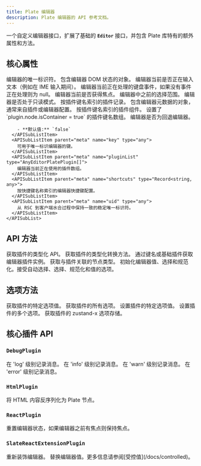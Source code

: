 ```yaml
---
title: Plate 编辑器
description: Plate 编辑器的 API 参考文档。
---
```


一个自定义编辑器接口，扩展了基础的 **`Editor`** 接口，并包含 Plate 库特有的额外属性和方法。

## 核心属性

<API name="Properties">
<APIAttributes>
  <APIItem name="id" type="any">
    编辑器的唯一标识符。
  </APIItem>
  <APIItem name="dom" type="object">
    包含编辑器 DOM 状态的对象。
    <APISubList>
      <APISubListItem parent="dom" name="composing" type="boolean">
        编辑器当前是否正在输入文本（例如在 IME 输入期间）。
      </APISubListItem>
      <APISubListItem parent="dom" name="currentKeyboardEvent" type="KeyboardEventLike | null">
        编辑器当前正在处理的键盘事件，如果没有事件正在处理则为 null。
      </APISubListItem>
      <APISubListItem parent="dom" name="focused" type="boolean">
        编辑器当前是否获得焦点。
      </APISubListItem>
      <APISubListItem parent="dom" name="prevSelection" type="TRange | null">
        编辑器中之前的选择范围。
      </APISubListItem>
      <APISubListItem parent="dom" name="readOnly" type="boolean">
        编辑器是否处于只读模式。
      </APISubListItem>
    </APISubList>
  </APIItem>
  <APIItem name="plugins" type="Record<string, AnyEditorPlatePlugin>">
    按插件键名索引的插件记录。
  </APIItem>
  <APIItem name="meta" type="object">
    包含编辑器元数据的对象，通常来自插件或编辑器配置。
    <APISubList>
      <APISubListItem parent="meta" name="components" type="Record<string, React.FC<any>>">
        按插件键名索引的插件组件。
      </APISubListItem>
      <APISubListItem parent="meta" name="node.isContainer" type="string[]">
        设置了 `plugin.node.isContainer = true` 的插件键名数组。
      </APISubListItem>
      <APISubListItem parent="meta" name="isFallback" type="boolean">
        编辑器是否为回退编辑器。
        
        - **默认值:** `false`
      </APISubListItem>
      <APISubListItem parent="meta" name="key" type="any">
        可用于唯一标识编辑器的键。
      </APISubListItem>
      <APISubListItem parent="meta" name="pluginList" type="AnyEditorPlatePlugin[]">
        编辑器当前正在使用的插件数组。
      </APISubListItem>
      <APISubListItem parent="meta" name="shortcuts" type="Record<string, any>">
        按快捷键名称索引的编辑器快捷键配置。
      </APISubListItem>
      <APISubListItem parent="meta" name="uid" type="any">
        从 RSC 到客户端水合过程中保持一致的稳定唯一标识符。
      </APISubListItem>
    </APISubList>
  </APIItem>
</APIAttributes>
</API>

## API 方法

<API name="API">
<APIMethods>
  <APIItem name="getApi" type="(plugin: PlatePlugin) => EditorApi & PlatePlugin['api']">
    获取插件的类型化 API。
  </APIItem>
  <APIItem name="getTransforms" type="(plugin: PlatePlugin) => EditorTransforms & PlatePlugin['transforms']">
    获取插件的类型化转换方法。
  </APIItem>
  <APIItem name="getPlugin" type="(plugin: PlatePlugin) => PlatePlugin">
    通过键名或基础插件获取编辑器插件实例。
  </APIItem>
  <APIItem name="getType" type="(plugin: PlatePlugin) => string">
    获取与插件关联的节点类型。
  </APIItem>
  <APIItem name="init" type="(options: InitOptions) => Promise<void>">
    初始化编辑器值、选择和规范化。接受自动选择、选择、规范化和值的选项。
  </APIItem>
</APIMethods>
</API>

## 选项方法

<API name="Options">
<APIMethods>
  <APIItem name="getOption" type="(plugin: PlatePlugin, optionKey: string) => any">
    获取插件的特定选项值。
  </APIItem>
  <APIItem name="getOptions" type="(plugin: PlatePlugin) => any">
    获取插件的所有选项。
  </APIItem>
  <APIItem name="setOption" type="(plugin: PlatePlugin, optionKey: string, value: any) => void">
    设置插件的特定选项值。
  </APIItem>
  <APIItem name="setOptions" type="(plugin: PlatePlugin, options: (draft: object) => void | Partial<object>) => void">
    设置插件的多个选项。
  </APIItem>
  <APIItem name="getOptionsStore" type="(plugin: PlatePlugin) => any">
    获取插件的 zustand-x 选项存储。
  </APIItem>
</APIMethods>
</API>

## 核心插件 API

### `DebugPlugin`

<API name="DebugPlugin">
<APIListAPI>
  <APIItem name="editor.api.debug.log" type="(...args: any[]) => void">
    在 'log' 级别记录消息。
  </APIItem>
  <APIItem name="editor.api.debug.info" type="(...args: any[]) => void">
    在 'info' 级别记录消息。
  </APIItem>
  <APIItem name="editor.api.debug.warn" type="(...args: any[]) => void">
    在 'warn' 级别记录消息。
  </APIItem>
  <APIItem name="editor.api.debug.error" type="(...args: any[]) => void">
    在 'error' 级别记录消息。
  </APIItem>
</APIListAPI>
</API>

### `HtmlPlugin`

<API name="HtmlPlugin">
<APIListAPI>
  <APIItem name="editor.api.html.deserialize" type="(options: { element: HTMLElement }) => Descendant[]">
    将 HTML 内容反序列化为 Plate 节点。
  </APIItem>
</APIListAPI>
</API>

### `ReactPlugin`

<API name="ReactPlugin">
<APITransforms>
  <APIItem name="editor.tf.reset" type="() => void">
    重置编辑器状态，如果编辑器之前有焦点则保持焦点。
  </APIItem>
</APITransforms>
</API>

### `SlateReactExtensionPlugin`

<API name="SlateReactExtensionPlugin">
<APIListAPI>
  <APIItem name="editor.api.redecorate" type="() => void">
    重新装饰编辑器。
  </APIItem>
</APIListAPI>

<APITransforms>
  <APIItem name="editor.tf.setValue" type="(value: Value) => void">
    替换编辑器值。更多信息请参阅[受控值](/docs/controlled)。
  </APIItem>
</APITransforms>


</API>